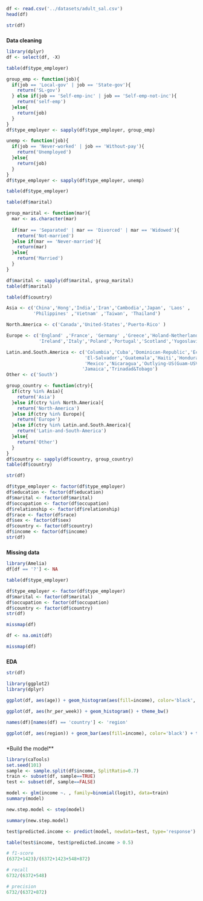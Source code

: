 ```r
df <- read.csv('../datasets/adult_sal.csv')
head(df)
```
```r
str(df)
```

#####
**Data cleaning**

```r
library(dplyr)
df <- select(df, -X)
```
```r
table(df$type_employer)
```
```r
group_emp <- function(job){
  if(job == 'Local-gov' | job == 'State-gov'){
    return('SL-gov')
  } else if(job == 'Self-emp-inc' | job == 'Self-emp-not-inc'){
    return('self-emp')
  }else{
    return(job)
  }
}
df$type_employer <- sapply(df$type_employer, group_emp)
```
```r
unemp <- function(job){
  if(job == 'Never-worked' | job == 'Without-pay'){
    return('Unemployed')
  }else{
    return(job)
  }
}
df$type_employer <- sapply(df$type_employer, unemp)
```
```r
table(df$type_employer)
```
```r
table(df$marital)
```
```r
group_marital <- function(mar){
  mar <- as.character(mar)
  
  if(mar == 'Separated' | mar == 'Divorced' | mar == 'Widowed'){
    return('Not-married')
  }else if(mar == 'Never-married'){
    return(mar)
  }else{
    return('Married')
  }
}

df$marital <- sapply(df$marital, group_marital)
table(df$marital)
```
```r
table(df$country)
```
```r
Asia <- c('China','Hong','India','Iran','Cambodia','Japan', 'Laos' ,
          'Philippines' ,'Vietnam' ,'Taiwan', 'Thailand')

North.America <- c('Canada','United-States','Puerto-Rico' )

Europe <- c('England' ,'France', 'Germany' ,'Greece','Holand-Netherlands','Hungary',
            'Ireland','Italy','Poland','Portugal','Scotland','Yugoslavia')

Latin.and.South.America <- c('Columbia','Cuba','Dominican-Republic','Ecuador',
                             'El-Salvador','Guatemala','Haiti','Honduras',
                             'Mexico','Nicaragua','Outlying-US(Guam-USVI-etc)','Peru',
                            'Jamaica','Trinadad&Tobago')
Other <- c('South')
```
```r
group_country <- function(ctry){
  if(ctry %in% Asia){
    return('Asia')
  }else if(ctry %in% North.America){
    return('North-America')
  }else if(ctry %in% Europe){
    return('Europe')
  }else if(ctry %in% Latin.and.South.America){
    return('Latin-and-South-America')
  }else{
    return('Other')
  }
}
df$country <- sapply(df$country, group_country)
table(df$country)
```
```r
str(df)
```
```r
df$type_employer <- factor(df$type_employer)
df$education <- factor(df$education)
df$marital <- factor(df$marital)
df$occupation <- factor(df$occupation)
df$relationship <- factor(df$relationship)
df$race <- factor(df$race)
df$sex <- factor(df$sex)
df$country <- factor(df$country)
df$income <- factor(df$income)
str(df)
```

#####
**Missing data**

```r
library(Amelia)
df[df == '?'] <- NA
```
```r
table(df$type_employer)
```
```r
df$type_employer <- factor(df$type_employer)
df$marital <- factor(df$marital)
df$occupation <- factor(df$occupation)
df$country <- factor(df$country)
str(df)
```
```r
missmap(df)
```
```r
df <- na.omit(df)
```
```r
missmap(df)
```

#####
**EDA**

```r
str(df)
```
```r
library(ggplot2)
library(dplyr)
```
```r
ggplot(df, aes(age)) + geom_histogram(aes(fill=income), color='black', binwidth=1) + theme_bw()
```
```r
ggplot(df, aes(hr_per_week)) + geom_histogram() + theme_bw()
```
```r
names(df)[names(df) == 'country'] <- 'region'
```
```r
ggplot(df, aes(region)) + geom_bar(aes(fill=income), color='black') + theme_bw() + theme(axis.text.x = element_text(angle=90, hjust=1))
```

#####
*Build the model**

```r
library(caTools)
set.seed(101)
sample <- sample.split(df$income, SplitRatio=0.7)
train <- subset(df, sample==TRUE)
test <- subset(df, sample==FALSE)
```
```r
model <- glm(income ~. , family=binomial(logit), data=train)
summary(model)
```
```r
new.step.model <- step(model)
```
```r
summary(new.step.model)
```
```r
test$predicted.income <- predict(model, newdata=test, type='response')
```
```r
table(test$income, test$predicted.income > 0.5)
```
```r
# f1-score
(6372+1423)/(6372+1423+548+872)
```
```r
# recall
6732/(6372+548)
```
```r
# precision
6732/(6372+872)
```
